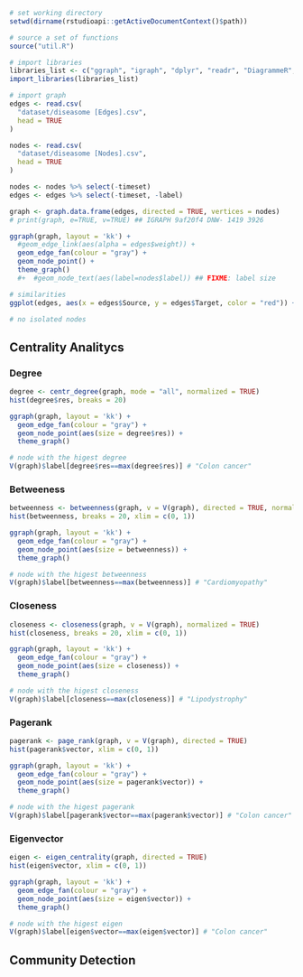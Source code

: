 ```{r}
# set working directory
setwd(dirname(rstudioapi::getActiveDocumentContext()$path))

# source a set of functions
source("util.R")

# import libraries
libraries_list <- c("ggraph", "igraph", "dplyr", "readr", "DiagrammeR", "tidyverse", "Cairo", "networkD3", "CINNA")
import_libraries(libraries_list)
```

```{r}
# import graph
edges <- read.csv(
  "dataset/diseasome [Edges].csv",
  head = TRUE
)

nodes <- read.csv(
  "dataset/diseasome [Nodes].csv",
  head = TRUE
)

nodes <- nodes %>% select(-timeset)
edges <- edges %>% select(-timeset, -label)

graph <- graph.data.frame(edges, directed = TRUE, vertices = nodes)
# print(graph, e=TRUE, v=TRUE) ## IGRAPH 9af20f4 DNW- 1419 3926

ggraph(graph, layout = 'kk') + 
  #geom_edge_link(aes(alpha = edges$weight)) +
  geom_edge_fan(colour = "gray") + 
  geom_node_point() +
  theme_graph()
  #+  #geom_node_text(aes(label=nodes$label)) ## FIXME: label size
```

```{r}
# similarities
ggplot(edges, aes(x = edges$Source, y = edges$Target, color = "red")) + geom_point()

# no isolated nodes
```


## Centrality Analitycs

### Degree

```{r}
degree <- centr_degree(graph, mode = "all", normalized = TRUE)
hist(degree$res, breaks = 20)
```

```{r}
ggraph(graph, layout = 'kk') +
  geom_edge_fan(colour = "gray") +
  geom_node_point(aes(size = degree$res)) +
  theme_graph()

# node with the higest degree
V(graph)$label[degree$res==max(degree$res)] # "Colon cancer"
```

### Betweeness

```{r}
betweenness <- betweenness(graph, v = V(graph), directed = TRUE, normalized = TRUE)
hist(betweenness, breaks = 20, xlim = c(0, 1))
```

```{r}
ggraph(graph, layout = 'kk') + 
  geom_edge_fan(colour = "gray") + 
  geom_node_point(aes(size = betweenness)) +
  theme_graph()

# node with the higest betweenness
V(graph)$label[betweenness==max(betweenness)] # "Cardiomyopathy"
```

### Closeness

```{r}
closeness <- closeness(graph, v = V(graph), normalized = TRUE)
hist(closeness, breaks = 20, xlim = c(0, 1))
```

```{r}
ggraph(graph, layout = 'kk') + 
  geom_edge_fan(colour = "gray") + 
  geom_node_point(aes(size = closeness)) +
  theme_graph()

# node with the higest closeness
V(graph)$label[closeness==max(closeness)] # "Lipodystrophy"
```

### Pagerank
```{r}
pagerank <- page_rank(graph, v = V(graph), directed = TRUE)
hist(pagerank$vector, xlim = c(0, 1))
```

```{r}
ggraph(graph, layout = 'kk') +
  geom_edge_fan(colour = "gray") +
  geom_node_point(aes(size = pagerank$vector)) +
  theme_graph()

# node with the higest pagerank
V(graph)$label[pagerank$vector==max(pagerank$vector)] # "Colon cancer"
```

### Eigenvector

```{r}
eigen <- eigen_centrality(graph, directed = TRUE)
hist(eigen$vector, xlim = c(0, 1))
```

```{r}
ggraph(graph, layout = 'kk') +
  geom_edge_fan(colour = "gray") +
  geom_node_point(aes(size = eigen$vector)) +
  theme_graph()

# node with the higest eigen
V(graph)$label[eigen$vector==max(eigen$vector)] # "Colon cancer"
```

## Community Detection

